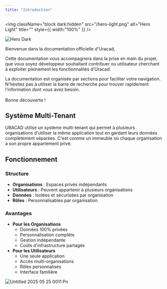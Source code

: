 ```yaml
---
title: "Introduction"
---
```


<img
  className="block dark:hidden"
  src="/hero-light.png"
  alt="Hero Light"
  title=""
  style={{ width:"100%" }}
/>

<img
  className="hidden dark:block"
  src="/hero-dark.png"
  alt="Hero Dark"
  title={true}
/>

Bienvenue dans la documentation officielle d'Uracad,

Cette documentation vous accompagnera dans la prise en main du projet, que vous soyez développeur souhaitant contribuer ou utilisateur cherchant à exploiter pleinement les fonctionnalités d'Uracad.

La documentation est organisée par sections pour faciliter votre navigation. N'hésitez pas à utiliser la barre de recherche pour trouver rapidement l'information dont vous avez besoin. \
\
Bonne découverte \!

## **Système Multi-Tenant**

URACAD utilise un système multi-tenant qui permet à plusieurs organisations d'utiliser la même application tout en gardant leurs données complètement séparées. C'est comme un immeuble où chaque organisation a son propre appartement privé.

## **Fonctionnement**

### **Structure**

- **Organisations** : Espaces privés indépendants
- **Utilisateurs** : Peuvent appartenir à plusieurs organisations
- **Données** : Isolées et sécurisées par organisation
- **Rôles** : Personnalisables par organisation

### **Avantages**

- **Pour les Organisations**
  - Données 100% privées
  - Personnalisation complète
  - Gestion indépendante
  - Coûts d'infrastructure partagés
- **Pour les Utilisateurs**
  - Une seule application
  - Accès multi-organisations
  - Rôles personnalisés
  - Interface familière

![Untitled 2025 05 25 0011 Pn](/Untitled-2025-05-25-0011.png)